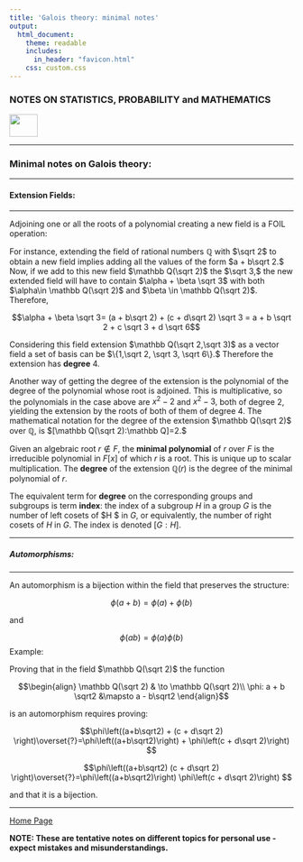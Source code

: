 ```yaml
---
title: 'Galois theory: minimal notes'
output: 
  html_document:
    theme: readable
    includes:
      in_header: "favicon.html" 
    css: custom.css
---
```


### **NOTES ON STATISTICS, PROBABILITY and MATHEMATICS**

<a href="http://rinterested.github.io/statistics/index.html">
<img HEIGHT="40" WIDTH="50" src="logo.PNG"></a>

---

### Minimal notes on Galois theory:

---


#### Extension Fields:

---

Adjoining one or all the roots of a polynomial creating a new field is a FOIL operation: 

For instance, extending the field of rational numbers $\mathbb Q$ with $\sqrt 2$ to obtain a new field implies adding all the values of the form $a + b\sqrt 2.$ Now, if we add to this new field $\mathbb Q(\sqrt 2)$ the $\sqrt 3,$ the new extended field will have to contain $\alpha + \beta \sqrt 3$ with both $\alpha\in \mathbb Q(\sqrt 2)$ and $\beta \in \mathbb Q(\sqrt 2)$. Therefore,

$$\alpha + \beta \sqrt 3= (a + b\sqrt 2) + (c + d\sqrt 2) \sqrt 3 = a + b \sqrt 2 + c \sqrt 3 + d \sqrt 6$$

Considering this field extension $\mathbb Q(\sqrt 2,\sqrt 3)$ as a vector field a set of basis can be $\{1,\sqrt 2, \sqrt 3, \sqrt 6\}.$ Therefore the extension has **degree** $4$.

Another way of getting the degree of the extension is the polynomial of the degree of the polynomial whose root is adjoined. This is multiplicative, so the polynomials in the case above are $x^2-2$ and $x^2 -3,$ both of degree $2,$ yielding the extension by the roots of both of them of degree $4.$ The mathematical notation for the degree of the extension $\mathbb Q(\sqrt 2)$ over $\mathbb Q,$ is $[\mathbb Q(\sqrt 2):\mathbb Q]=2.$

Given an algebraic root $r \notin F$, the **minimal polynomial** of $r$ over $F$ is the irreducible polynomial in $F[x]$ of which $r$ is a root. This is unique up to scalar multiplication. The **degree** of the extension $\mathbb Q (r)$ is the degree of the minimal polynomial of $r.$

The equivalent term for **degree** on the corresponding groups and subgroups is term **index**: the index of a subgroup $H$ in a group $G$ is the number of left cosets of $H $ in $G$, or equivalently, the number of right cosets of $H$ in $G$. The index is denoted $[G:H]$.

---


##### Automorphisms:

---

An automorphism is a bijection within the field that preserves the structure:


$$\phi(a + b) = \phi(a) + \phi(b)$$

and

$$\phi(ab) = \phi(a) \phi(b)$$
Example:

Proving that in the field $\mathbb Q(\sqrt 2)$ the function

$$\begin{align} \mathbb Q(\sqrt 2) & \to \mathbb Q(\sqrt 2)\\
\phi: a + b \sqrt2 &\mapsto a - b\sqrt2
\end{align}$$

is an automorphism requires proving:

$$\phi\left((a+b\sqrt2) + (c + d\sqrt 2) \right)\overset{?}=\phi\left((a+b\sqrt2)\right) + \phi\left(c + d\sqrt 2)\right) $$

$$\phi\left((a+b\sqrt2)  (c + d\sqrt 2) \right)\overset{?}=\phi\left((a+b\sqrt2)\right)  \phi\left(c + d\sqrt 2)\right) $$

and that it is a bijection.

---
<a href="http://rinterested.github.io/statistics/index.html">Home Page</a>

**NOTE: These are tentative notes on different topics for personal use - expect mistakes and misunderstandings.**
